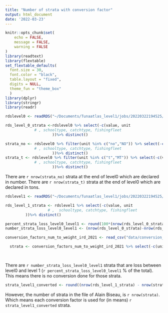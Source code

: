 ```yaml
---
title: "Number of strata with conversion factor"
output: html_document
date: '2022-03-23'
---
```


```r
knitr::opts_chunk$set(
	echo = FALSE,
	message = FALSE,
	warning = FALSE
)
library(readtext)
library(flextable)
set_flextable_defaults(
  font.size = 30,
  font.color = "black",
  table.layout = "fixed",
  digits = NULL,
  theme_fun = "theme_box"
  )
library(dplyr)
library(stringr)
library(readr)
```

```r
rdslevel0 <- readRDS("~/Documents/Tunaatlas_level1/jobs/20220322194525/entities/global_catch_ird_level2/OverlappingIATTCWCPFC/rds.rds") 

rds_level_0_strata <-rdslevel0 %>% select(-c(value, unit
             # , schooltype, catchtype, fishingfleet
                     ))%>% distinct()

strata_no <- rdslevel0 %>% filter(unit %in% c("no","NO")) %>% select(-c(value, unit
             # , schooltype, catchtype, fishingfleet
                     ))%>% distinct()
strata_t <- rdslevel0 %>% filter(unit %in% c("t","MT")) %>% select(-c(value, unit
             # , schooltype, catchtype, fishingfleet
                     ))%>% distinct()
```

There are `r nrow(strata_no)` strata at the end of level0 which are declared in number.
There are `r nrow(strata_t)` strata at the end of level0 which are declared in tons.


```r
rdslevel1 <- readRDS("~/Documents/Tunaatlas_level1/jobs/20220322194525/entities/global_catch_ird_level2/level1conversion/rds.rds")

rds_level_1_strata <- rdslevel1 %>% select(-c(value, unit
                   # ,  schooltype, catchtype, fishingfleet
         ))%>% distinct()

percent_strata_loss_level0_level1 <- round(100*(nrow(rds_level_0_strata)-nrow(rds_level_1_strata))/nrow(rdslevel0))
number_strata_loss_level0_level1 <- (nrow(rds_level_0_strata)-nrow(rds_level_1_strata))

conversion_factors_num_to_weight_ird_2021 <- read_csv("data/conversion_factors_num_to_weight_ird_2021.csv") 

  strata <- conversion_factors_num_to_weight_ird_2021 %>% select(-c(unit,conversion_factor, unit_target)) %>% distinct()

  
```

There are `r number_strata_loss_level0_level1` strata that are loss between level0 and level 1 (`r percent_strata_loss_level0_level1` % of the total). This means there is no conversion done for those strata.

```r
strata_level1_converted <- round((nrow(rds_level_1_strata) - nrow(strata_t))/nrow(strata))

```


However, the number of strata in the file of Alain Biseau, is `r nrow(strata)`. Which means each conversion factor is used for (in means) `r strata_level1_converted` strata.